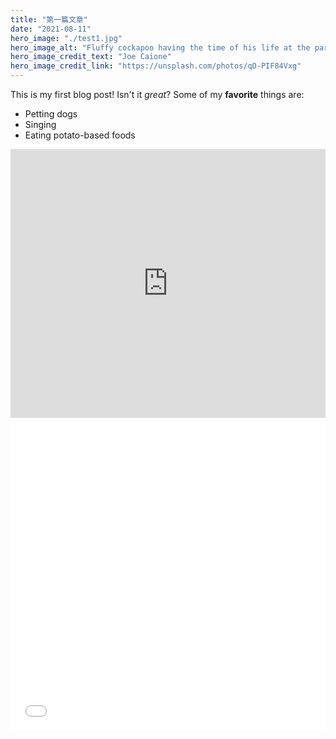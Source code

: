 ```yaml
---
title: "第一篇文章"
date: "2021-08-11"
hero_image: "./test1.jpg"
hero_image_alt: "Fluffy cockapoo having the time of his life at the park"
hero_image_credit_text: "Joe Caione"
hero_image_credit_link: "https://unsplash.com/photos/qO-PIF84Vxg"
---
```


This is my first blog post! Isn't it _great_?
Some of my **favorite** things are:

- Petting dogs
- Singing
- Eating potato-based foods

<iframe
  src="https://player.bilibili.com/player.html?aid=60016166&cid=104514776&page=1&danmaku=0"
  scrolling="no"
  border="0"
  frameborder="no"
  framespacing="0"
  allowfullscreen="true"
  style="width: 640px; height: 430px; max-width: 100%"
></iframe>
<iframe
  src="//player.bilibili.com/player.html?aid=60016166&cid=104514776&page=1&danmaku=0"
  allowfullscreen="allowfullscreen"
  width="100%"
  height="500"
  scrolling="no"
  frameborder="0"
  sandbox="allow-top-navigation allow-same-origin allow-forms allow-scripts"
></iframe>
